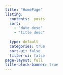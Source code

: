 ```yaml
---
title: "HomePage"
listing:
  contents: _posts
  sort: 
    - "date desc"
    - "title desc"
    
  type: default
  categories: true
  sort-ui: false
  filter-ui: false
page-layout: full
title-block-banner: true
---
```

